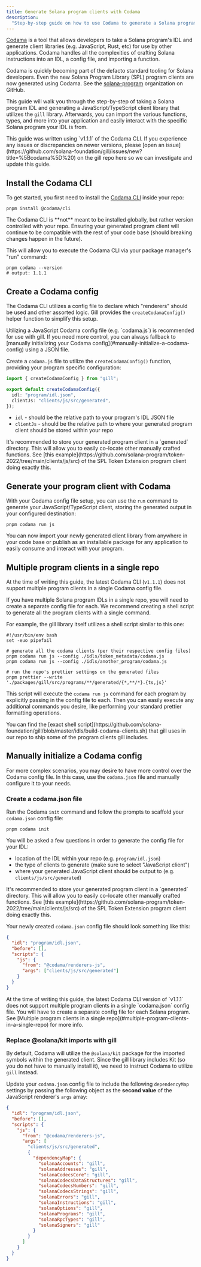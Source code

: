 ```yaml
---
title: Generate Solana program clients with Codama
description:
  "Step-by-step guide on how to use Codama to generate a Solana program client from an IDL."
---
```


[Codama](https://github.com/codama-idl/codama) is a tool that allows developers to take a Solana
program's IDL and generate client libraries (e.g. JavaScript, Rust, etc) for use by other
applications. Codama handles all the complexities of crafting Solana instructions into an IDL, a
config file, and importing a function.

Codama is quickly becoming part of the defacto standard tooling for Solana developers. Even the new
Solana Program Library (SPL) program clients are now generated using Codama. See the
[solana-program](https://github.com/solana-program) organization on GitHub.

This guide will walk you through the step-by-step of taking a Solana program IDL and generating a
JavaScript/TypeScript client library that utilizes the `gill` library. Afterwards, you can import
the various functions, types, and more into your application and easily interact with the specific
Solana program your IDL is from.

<Callout>
  This guide was written using `v1.1.1` of the Codama CLI. If you experience any issues or
  discrepancies on newer versions, please [open an
  issue](https://github.com/solana-foundation/gill/issues/new?title=%5Bcodama%5D%20) on the gill
  repo here so we can investigate and update this guide.
</Callout>

<Steps>
<Step>

## Install the Codama CLI

To get started, you first need to install the
[Codama CLI](https://github.com/codama-idl/codama/tree/main/packages/cli) inside your repo:

```shell
pnpm install @codama/cli
```

<Callout type="warn">
  The Codama CLI is **not** meant to be installed globally, but rather version controlled with your
  repo. Ensuring your generated program client will continue to be compatible with the rest of your
  code base (should breaking changes happen in the future).
</Callout>

This will allow you to execute the Codama CLI via your package manager's "run" command:

```shell
pnpm codama --version
# output: 1.1.1
```

</Step>

<Step>

## Create a Codama config

The Codama CLI utilizes a config file to declare which "renderers" should be used and other assorted
logic. Gill provides the `createCodamaConfig()` helper function to simplify this setup.

<Callout>
  Utilizing a JavaScript Codama config file (e.g. `codama.js`) is recommended for use with gill. If
  you need more control, you can always fallback to [manually initializing your Codama
  config](#manually-initialize-a-codama-config) using a JSON file.
</Callout>

Create a `codama.js` file to utilize the `createCodamaConfig()` function, providing your program
specific configuration:

```ts
import { createCodamaConfig } from "gill";

export default createCodamaConfig({
  idl: "program/idl.json",
  clientJs: "clients/js/src/generated",
});
```

- `idl` - should be the relative path to your program's IDL JSON file
- `clientJs` - should be the relative path to where your generated program client should be stored
  within your repo

<Callout>
  It's recommended to store your generated program client in a `generated` directory. This will
  allow you to easily co-locate other manually crafted functions. See [this
  example](https://github.com/solana-program/token-2022/tree/main/clients/js/src) of the SPL Token
  Extension program client doing exactly this.
</Callout>

</Step>

<Step>

## Generate your program client with Codama

With your Codama config file setup, you can use the `run` command to generate your
JavaScript/TypeScript client, storing the generated output in your configured destination:

```shell
pnpm codama run js
```

You can now import your newly generated client library from anywhere in your code base or publish as
an installable package for any application to easily consume and interact with your program.

</Step>

</Steps>

## Multiple program clients in a single repo

At the time of writing this guide, the latest Codama CLI (`v1.1.1`) does not support multiple
program clients in a single Codama config file.

If you have multiple Solana program IDLs in a single repo, you will need to create a separate config
file for each. We recommend creating a shell script to generate all the program clients with a
single command.

For example, the gill library itself utilizes a shell script similar to this one:

```shell
#!/usr/bin/env bash
set -euo pipefail

# generate all the codama clients (per their respective config files)
pnpm codama run js --config ./idls/token_metadata/codama.js
pnpm codama run js --config ./idls/another_program/codama.js

# run the repo's prettier settings on the generated files
pnpm prettier --write './packages/gill/src/programs/**/generated/{*,**/*}.{ts,js}'
```

This script will execute the `codama run js` command for each program by explicitly passing in the
config file to each. Then you can easily execute any additional commands you desire, like performing
your standard prettier formatting operations.

<Callout title="Use gill's source code as a reference">
  You can find the [exact shell
  script](https://github.com/solana-foundation/gill/blob/master/idls/build-codama-clients.sh) that
  gill uses in our repo to ship some of the program clients gill includes.
</Callout>

## Manually initialize a Codama config

For more complex scenarios, you may desire to have more control over the Codama config file. In this
case, use the `codama.json` file and manually configure it to your needs.

<Steps>
<Step>

### Create a codama.json file

Run the Codama `init` command and follow the prompts to scaffold your `codama.json` config file:

```shell
pnpm codama init
```

You will be asked a few questions in order to generate the config file for your IDL:

- location of the IDL within your repo (e.g. `program/idl.json`)
- the type of clients to generate (make sure to select "JavaScript client")
- where your generated JavaScript client should be output to (e.g. `clients/js/src/generated`)

<Callout>
  It's recommended to store your generated program client in a `generated` directory. This will
  allow you to easily co-locate other manually crafted functions. See [this
  example](https://github.com/solana-program/token-2022/tree/main/clients/js/src) of the SPL Token
  Extension program client doing exactly this.
</Callout>

Your newly created `codama.json` config file should look something like this:

```json
{
  "idl": "program/idl.json",
  "before": [],
  "scripts": {
    "js": {
      "from": "@codama/renderers-js",
      "args": ["clients/js/src/generated"]
    }
  }
}
```

<Callout>
  At the time of writing this guide, the latest Codama CLI version of `v1.1.1` does not support
  multiple program clients in a single `codama.json` config file. You will have to create a separate
  config file for each Solana program. See [Multiple program clients in a single
  repo](#multiple-program-clients-in-a-single-repo) for more info.
</Callout>

</Step>
<Step>

### Replace @solana/kit imports with gill

By default, Codama will utilize the `@solana/kit` package for the imported symbols within the
generated client. Since the gill library includes Kit (so you do not have to manually install it),
we need to instruct Codama to utilize `gill` instead.

Update your `codama.json` config file to include the following `dependencyMap` settings by passing
the following object as the **second value** of the JavaScript renderer's `args` array:

```json
{
  "idl": "program/idl.json",
  "before": [],
  "scripts": {
    "js": {
      "from": "@codama/renderers-js",
      "args": [
        "clients/js/src/generated",
        {
          "dependencyMap": {
            "solanaAccounts": "gill",
            "solanaAddresses": "gill",
            "solanaCodecsCore": "gill",
            "solanaCodecsDataStructures": "gill",
            "solanaCodecsNumbers": "gill",
            "solanaCodecsStrings": "gill",
            "solanaErrors": "gill",
            "solanaInstructions": "gill",
            "solanaOptions": "gill",
            "solanaPrograms": "gill",
            "solanaRpcTypes": "gill",
            "solanaSigners": "gill"
          }
        }
      ]
    }
  }
}
```

</Step>

</Steps>

